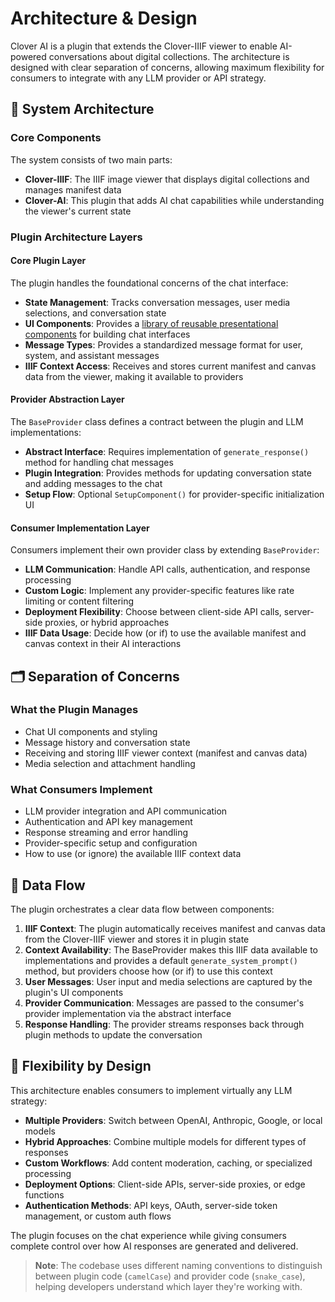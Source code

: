 
<Meta title="Architecture & Design" />

# Architecture & Design

Clover AI is a plugin that extends the Clover-IIIF viewer to enable AI-powered conversations about digital collections.
The architecture is designed with clear separation of concerns, allowing maximum flexibility for consumers to integrate with any LLM provider or API strategy.

## 🏢 System Architecture

### Core Components

The system consists of two main parts:

- **Clover-IIIF**: The IIIF image viewer that displays digital collections and manages manifest data
- **Clover-AI**: This plugin that adds AI chat capabilities while understanding the viewer's current state

### Plugin Architecture Layers

#### Core Plugin Layer

The plugin handles the foundational concerns of the chat interface:

- **State Management**: Tracks conversation messages, user media selections, and conversation state
- **UI Components**: Provides a [library of reusable presentational components](./?path=/docs/components-about--docs) for building chat interfaces
- **Message Types**: Provides a standardized message format for user, system, and assistant messages
- **IIIF Context Access**: Receives and stores current manifest and canvas data from the viewer, making it available to providers

#### Provider Abstraction Layer

The `BaseProvider` class defines a contract between the plugin and LLM implementations:

- **Abstract Interface**: Requires implementation of `generate_response()` method for handling chat messages
- **Plugin Integration**: Provides methods for updating conversation state and adding messages to the chat
- **Setup Flow**: Optional `SetupComponent()` for provider-specific initialization UI

#### Consumer Implementation Layer

Consumers implement their own provider class by extending `BaseProvider`:

- **LLM Communication**: Handle API calls, authentication, and response processing
- **Custom Logic**: Implement any provider-specific features like rate limiting or content filtering
- **Deployment Flexibility**: Choose between client-side API calls, server-side proxies, or hybrid approaches
- **IIIF Data Usage**: Decide how (or if) to use the available manifest and canvas context in their AI interactions

## 🗂️ Separation of Concerns

### What the Plugin Manages

- Chat UI components and styling
- Message history and conversation state
- Receiving and storing IIIF viewer context (manifest and canvas data)
- Media selection and attachment handling

### What Consumers Implement

- LLM provider integration and API communication
- Authentication and API key management
- Response streaming and error handling
- Provider-specific setup and configuration
- How to use (or ignore) the available IIIF context data

## 🔄 Data Flow

The plugin orchestrates a clear data flow between components:

1. **IIIF Context**: The plugin automatically receives manifest and canvas data from the Clover-IIIF viewer and stores it in plugin state
2. **Context Availability**: The BaseProvider makes this IIIF data available to implementations and provides a default `generate_system_prompt()` method, but providers choose how (or if) to use this context
3. **User Messages**: User input and media selections are captured by the plugin's UI components
4. **Provider Communication**: Messages are passed to the consumer's provider implementation via the abstract interface
5. **Response Handling**: The provider streams responses back through plugin methods to update the conversation

## 💪 Flexibility by Design

This architecture enables consumers to implement virtually any LLM strategy:

- **Multiple Providers**: Switch between OpenAI, Anthropic, Google, or local models
- **Hybrid Approaches**: Combine multiple models for different types of responses
- **Custom Workflows**: Add content moderation, caching, or specialized processing
- **Deployment Options**: Client-side APIs, server-side proxies, or edge functions
- **Authentication Methods**: API keys, OAuth, server-side token management, or custom auth flows

The plugin focuses on the chat experience while giving consumers complete control over how AI responses are generated and delivered.

> **Note**: The codebase uses different naming conventions to distinguish between plugin code (`camelCase`) and provider code (`snake_case`), helping developers understand which layer they're working with.
